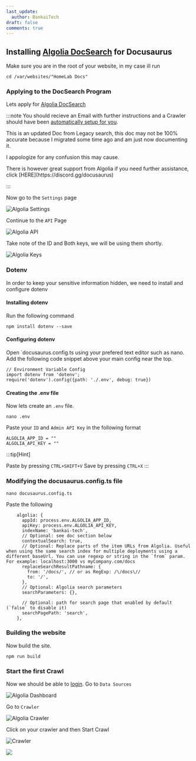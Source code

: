 ```yaml
---
last_update:
  author: BankaiTech
draft: false
comments: true
---
```

## Installing [Algolia DocSearch](https://docusaurus.io/docs/search) for Docusaurus

Make sure you are in the root of your website, in my case ill run
```
cd /var/websites/"HomeLab Docs"
```
### Applying to the DocSearch Program
Lets apply for [Algolia DocSearch](https://docsearch.algolia.com/apply/)

:::note
You should recieve an Email with further instructions and a Crawler should have been [automatically setup for you](https://docsearch.algolia.com/docs/templates/#getting-started).
<p>This is an updated Doc from Legacy search, this doc may not be 100% accurate because I migrated some time ago and am just now documenting it.</p>
I appologize for any confusion this may cause.
<p>There is however great support from Algolia if you need further assistance, click [HERE](https://discord.gg/docusaurus)</p>
:::

Now go to the `Settings` page

![Algolia Settings](/img/Docusaurus/AlgoliaSettings.jpg)

Continue to the `API` Page

![Algolia API](/img/Docusaurus/AlgoliaAPI.jpg)

Take note of the ID and Both keys, we will be using them shortly.

![Algolia Keys](/img/Docusaurus/AlgoliaKeys.jpg)

### Dotenv
In order to keep your sensitive information hidden, we need to install and configure dotenv
#### Installing dotenv
Run the following command
```
npm install dotenv --save
```
#### Configuring dotenv
Open `docusaurus.config.ts using your prefered text editor such as nano.
Add the following code snippet above your main config near the top.
```
// Environment Variable Config
import dotenv from 'dotenv';
require('dotenv').config({path: './.env', debug: true})
```

#### Creating the .env file
Now lets create an `.env` file.
```
nano .env
```
Paste your `ID` and `Admin API Key` in the following format
```
ALGOLIA_APP_ID = ""
ALGOLIA_API_KEY = ""
```
:::tip[Hint]

Paste by pressing `CTRL+SHIFT+V`
Save by pressing `CTRL+X`
:::

### Modifying the docusaurus.config.ts file
```
nano docusaurus.config.ts
```
Paste the following
```
    algolia: {
      appId: process.env.ALGOLIA_APP_ID,
      apiKey: process.env.ALGOLIA_API_KEY,
      indexName: 'bankai-tech',
      // Optional: see doc section below
      contextualSearch: true,
      // Optional: Replace parts of the item URLs from Algolia. Useful when using the same search index for multiple deployments using a different baseUrl. You can use regexp or string in the `from` param. For example: localhost:3000 vs myCompany.com/docs
      replaceSearchResultPathname: {
        from: '/docs/', // or as RegExp: /\/docs\//
        to: '/',
      },
      // Optional: Algolia search parameters
      searchParameters: {},

      // Optional: path for search page that enabled by default (`false` to disable it)
      searchPagePath: 'search',
    },
```

### Building the website
Now build the site.
```
npm run build
```

### Start the first Crawl
Now we should be able to [login](https://dashboard.algolia.com/).
Go to `Data Sources`

![Algolia Dashboard](/img/Docusaurus/Algolia_Dashboard.png)

Go to `Crawler`

![Algolia Crawler](/img/Docusaurus/Algolia_Crawler.png)

Click on your crawler and then Start Crawl

![Crawler](/img/Docusaurus/Crawl.png)

<a href="https://www.buymeacoffee.com/BankaiTech"><img src="https://img.buymeacoffee.com/button-api/?text=Buy me a beer&emoji=🍺&slug=BankaiTech&button_colour=FFDD00&font_colour=000000&font_family=Cookie&outline_colour=000000&coffee_colour=ffffff" /></a>
